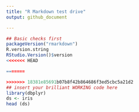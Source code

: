 ```yaml
---
title: "R Markdown test drive"
output: github_document

---
```


```r
## Basic checks first
packageVersion("rmarkdown")
R.version.string
RStudio.Version()$version
<<<<<<< HEAD
```


```r
=======

>>>>>>> 18381e85691b07b8f42b864686f3ed5cbc5a21d2
## insert your brilliant WORKING code here
library(dbplyr)
ds <- iris
head (ds)
```